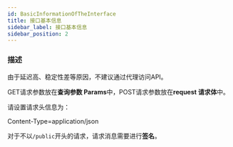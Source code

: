 ```yaml
---
id: BasicInformationOfTheInterface
title: 接口基本信息
sidebar_label: 接口基本信息
sidebar_position: 2
---
```


### 描述

由于延迟高、稳定性差等原因，不建议通过代理访问API。

GET请求参数放在**查询参数 Params**中，POST请求参数放在**request 请求体**中。

请设置请求头信息为：

Content-Type=application/json

对于不以`/public`开头的请求，请求消息需要进行**签名**。
